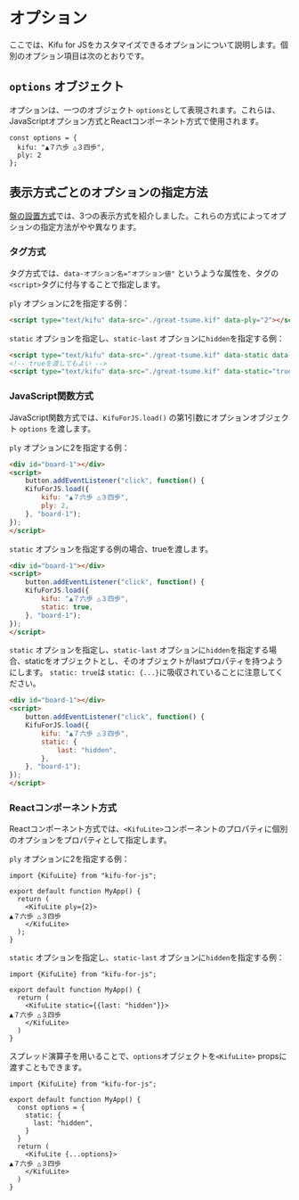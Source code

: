
# オプション

ここでは、Kifu for JSをカスタマイズできるオプションについて説明します。個別のオプション項目は次のとおりです。


<DocCardList />

## `options` オブジェクト

オプションは、一つのオブジェクト `options`として表現されます。これらは、JavaScriptオプション方式とReactコンポーネント方式で使用されます。

```tsx title="optionsオブジェクトの例"
const options = {
  kifu: "▲７六歩 △３四歩",
  ply: 2
};
```

## 表示方式ごとのオプションの指定方法

[盤の設置方式](../getting-started/methods-of-installation)では、3つの表示方式を紹介しました。これらの方式によってオプションの指定方法がやや異なります。

### タグ方式

タグ方式では、`data-オプション名="オプション値"` というような属性を、タグの`<script>`タグに付与することで指定します。

`ply` オプションに2を指定する例：

```html
<script type="text/kifu" data-src="./great-tsume.kif" data-ply="2"></script>
```

`static` オプションを指定し、`static-last` オプションに`hidden`を指定する例：

```html
<script type="text/kifu" data-src="./great-tsume.kif" data-static data-static-last="hidden"></script>
<!-- trueを渡してもよい -->
<script type="text/kifu" data-src="./great-tsume.kif" data-static="true" data-static-last="hidden"></script>
```

### JavaScript関数方式

JavaScript関数方式では、`KifuForJS.load()` の第1引数にオプションオブジェクト `options` を渡します。

`ply` オプションに2を指定する例：

```html
<div id="board-1"></div>
<script>
    button.addEventListener("click", function() {
    KifuForJS.load({
        kifu: "▲７六歩 △３四歩",
        ply: 2,
    }, "board-1");
});
</script>
```

`static` オプションを指定する例の場合、trueを渡します。

```html
<div id="board-1"></div>
<script>
    button.addEventListener("click", function() {
    KifuForJS.load({
        kifu: "▲７六歩 △３四歩",
        static: true,
    }, "board-1");
});
</script>
```

`static` オプションを指定し、`static-last` オプションに`hidden`を指定する場合、staticをオブジェクトとし、そのオブジェクトがlastプロパティを持つようにします。 `static: true`は `static: {...}`に吸収されていることに注意してください。

```html
<div id="board-1"></div>
<script>
    button.addEventListener("click", function() {
    KifuForJS.load({
        kifu: "▲７六歩 △３四歩",
        static: {
            last: "hidden",
        },
    }, "board-1");
});
</script>
```

### Reactコンポーネント方式

Reactコンポーネント方式では、`<KifuLite>`コンポーネントのプロパティに個別のオプションをプロパティとして指定します。

`ply` オプションに2を指定する例：

```tsx
import {KifuLite} from "kifu-for-js";

export default function MyApp() {
  return (
    <KifuLite ply={2}>
▲７六歩 △３四歩
    </KifuLite>
  );
}
```

`static` オプションを指定し、`static-last` オプションに`hidden`を指定する例：

```tsx
import {KifuLite} from "kifu-for-js";

export default function MyApp() {
  return (
    <KifuLite static={{last: "hidden"}}>
▲７六歩 △３四歩
    </KifuLite>
  )
}
```

スプレッド演算子を用いることで、`options`オブジェクトを`<KifuLite>` propsに渡すこともできます。

```tsx
import {KifuLite} from "kifu-for-js";

export default function MyApp() {
  const options = {
    static: {
      last: "hidden",
    }
  }
  return (
    <KifuLite {...options}>
▲７六歩 △３四歩
    </KifuLite>
  )
}
```
